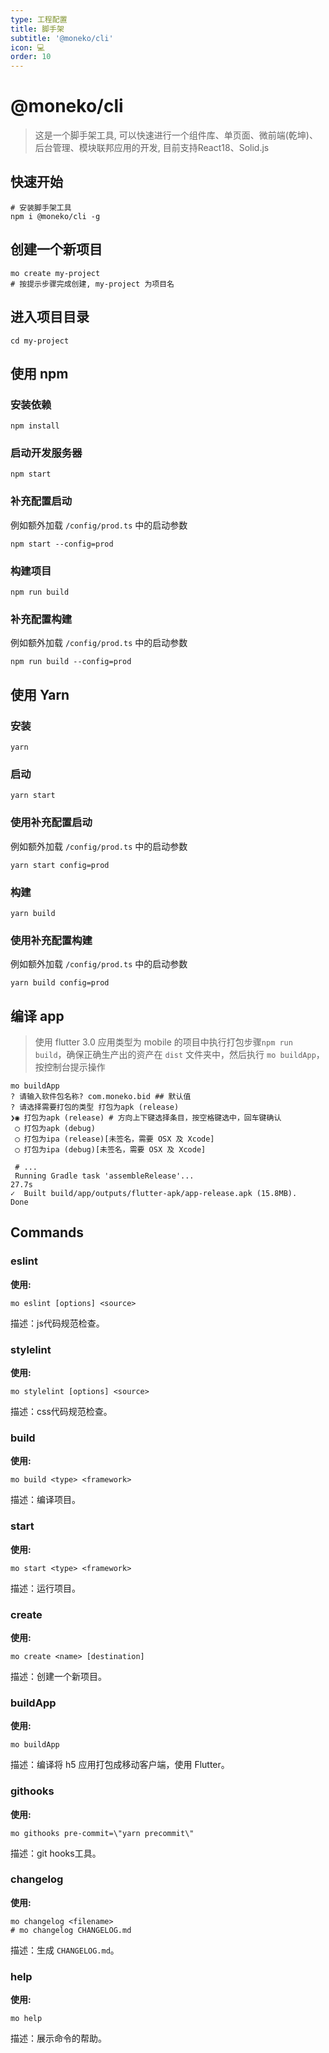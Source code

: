 ```yaml
---
type: 工程配置
title: 脚手架
subtitle: '@moneko/cli'
icon: 💻
order: 10
---
```


# @moneko/cli

> 这是一个脚手架工具, 可以快速进行一个组件库、单页面、微前端(乾坤)、后台管理、模块联邦应用的开发, 目前支持React18、Solid.js

## 快速开始

```shell
# 安装脚手架工具
npm i @moneko/cli -g
```

## 创建一个新项目

```shell
mo create my-project
# 按提示步骤完成创建, my-project 为项目名
```

## 进入项目目录

```shell
cd my-project
```

## 使用 npm

### 安装依赖

```shell
npm install
```

### 启动开发服务器

```shell
npm start
```

### 补充配置启动

例如额外加载 `/config/prod.ts` 中的启动参数

```shell
npm start --config=prod
```

### 构建项目

```shell
npm run build
```

### 补充配置构建

例如额外加载 `/config/prod.ts` 中的启动参数

```shell
npm run build --config=prod
```

## 使用 Yarn

### 安装

```shell
yarn
```

### 启动

```shell
yarn start
```

### 使用补充配置启动

例如额外加载 `/config/prod.ts` 中的启动参数

```shell
yarn start config=prod
```

### 构建

```shell
yarn build
```

### 使用补充配置构建

例如额外加载 `/config/prod.ts` 中的启动参数

```shell
yarn build config=prod
```

## 编译 app

> 使用 flutter 3.0
> 应用类型为 mobile 的项目中执行打包步骤`npm run build`，确保正确生产出的资产在 `dist` 文件夹中，然后执行 `mo buildApp`，按控制台提示操作

```shell
mo buildApp
? 请输入软件包名称? com.moneko.bid ## 默认值
? 请选择需要打包的类型 打包为apk (release)
❯◉ 打包为apk (release) # 方向上下键选择条目，按空格键选中，回车键确认
 ◯ 打包为apk (debug)
 ◯ 打包为ipa (release)[未签名，需要 OSX 及 Xcode]
 ◯ 打包为ipa (debug)[未签名，需要 OSX 及 Xcode]

 # ...
 Running Gradle task 'assembleRelease'...                           27.7s
✓  Built build/app/outputs/flutter-apk/app-release.apk (15.8MB).
Done

```

## Commands

### eslint

**使用:**

```shell
mo eslint [options] <source>
```

描述：js代码规范检查。

### stylelint

**使用:**

```shell
mo stylelint [options] <source>
```

描述：css代码规范检查。

### build

**使用:**

```shell
mo build <type> <framework>
```

描述：编译项目。

### start

**使用:**

```shell
mo start <type> <framework>
```

描述：运行项目。

### create

**使用:**

```shell
mo create <name> [destination]
```

描述：创建一个新项目。

### buildApp

**使用:**

```shell
mo buildApp
```

描述：编译将 h5 应用打包成移动客户端，使用 Flutter。

### githooks

**使用:**

```shell
mo githooks pre-commit=\"yarn precommit\"
```

描述：git hooks工具。

### changelog

**使用:**

```shell
mo changelog <filename>
# mo changelog CHANGELOG.md
```

描述：生成 `CHANGELOG.md`。

### help

**使用:**

```shell
mo help
```

描述：展示命令的帮助。
